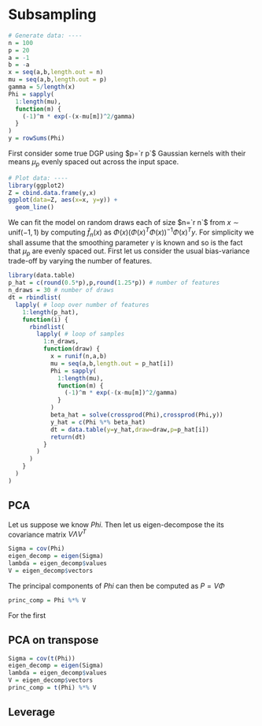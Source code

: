 # Subsampling {#subsample}

```r
# Generate data: ----
n = 100
p = 20
a = -1
b = -a
x = seq(a,b,length.out = n)
mu = seq(a,b,length.out = p)
gamma = 5/length(x)
Phi = sapply(
  1:length(mu),
  function(m) {
    (-1)^m * exp(-(x-mu[m])^2/gamma)
  }
)
y = rowSums(Phi)
```

First consider some true DGP using $p=`r p`$ Gaussian kernels with their means $\mu_p$ evenly spaced out across the input space.

```r
# Plot data: ----
library(ggplot2)
Z = cbind.data.frame(y,x)
ggplot(data=Z, aes(x=x, y=y)) +
  geom_line()
```

We can fit the model on random draws each of size $n=`r n`$ from $x \sim \text{unif}(-1,1)$ by computing $\hat{f}_n(x)$ as $\Phi(x) (\Phi(x)^T \Phi(x))^{-1}\Phi(x)^Ty$. For simplicity we shall assume that the smoothing parameter $\gamma$ is known and so is the fact that $\mu_p$ are evenly spaced out. First let us consider the usual bias-variance trade-off by varying the number of features.

```r
library(data.table)
p_hat = c(round(0.5*p),p,round(1.25*p)) # number of features
n_draws = 30 # number of draws
dt = rbindlist(
  lapply( # loop over number of features
    1:length(p_hat),
    function(i) {
      rbindlist(
        lapply( # loop of samples
          1:n_draws,
          function(draw) {
            x = runif(n,a,b)
            mu = seq(a,b,length.out = p_hat[i])
            Phi = sapply(
              1:length(mu),
              function(m) {
                (-1)^m * exp(-(x-mu[m])^2/gamma)
              }
            )
            beta_hat = solve(crossprod(Phi),crossprod(Phi,y))
            y_hat = c(Phi %*% beta_hat)
            dt = data.table(y=y_hat,draw=draw,p=p_hat[i])
            return(dt)
          }
        )
      )
    }
  )
)

```

## PCA

Let us suppose we know $Phi$. Then let us eigen-decompose the its covariance matrix $V \Lambda V^T$

```r
Sigma = cov(Phi)
eigen_decomp = eigen(Sigma)
lambda = eigen_decomp$values
V = eigen_decomp$vectors
```

The principal components of $Phi$ can then be computed as $P=V \Phi$

```r
princ_comp = Phi %*% V
```

For the first 

## PCA on transpose   

```r
Sigma = cov(t(Phi))
eigen_decomp = eigen(Sigma)
lambda = eigen_decomp$values
V = eigen_decomp$vectors
princ_comp = t(Phi) %*% V
```

## Leverage
